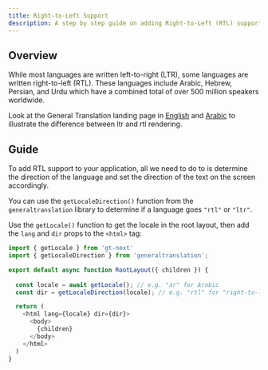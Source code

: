 ```yaml
---
title: Right-to-Left Support
description: A step by step guide on adding Right-to-Left (RTL) support to your application
---
```


## Overview

While most languages are written left-to-right (LTR), some languages are written right-to-left (RTL).
These languages include Arabic, Hebrew, Persian, and Urdu which have a combined total of over 500 million speakers worldwide.

Look at the General Translation landing page in [English](https://generaltranslation.com/en-US/welcome)
and [Arabic](https://generaltranslation.com/ar/welcome) to illustrate the difference between ltr and rtl rendering.

## Guide

To add RTL support to your application, all we need to do to is determine the direction of the language and set the direction of
the text on the screen accordingly.

You can use the `getLocaleDirection()` function from the `generaltranslation`
library to determine if a language goes `"rtl"` or `"ltr"`.

Use the `getLocale()` function to get the locale in the root layout, then add the `lang` and `dir` props to the `<html>` tag:

```javascript title="my-app/app/layout.tsx" copy
import { getLocale } from 'gt-next'
import { getLocaleDirection } from 'generaltranslation';

export default async function RootLayout({ children }) {
        
  const locale = await getLocale(); // e.g. "ar" for Arabic
  const dir = getLocaleDirection(locale); // e.g. "rtl" for "right-to-left"

  return (
    <html lang={locale} dir={dir}>
      <body> 
        {children}
      </body>
    </html>
  )
}
```